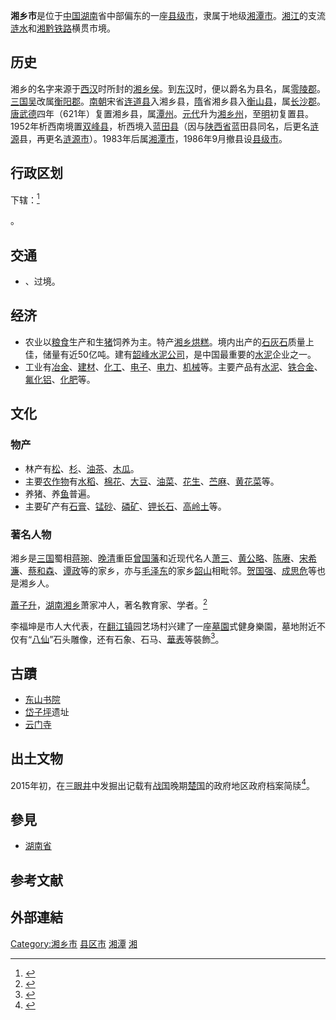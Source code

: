 {{Infobox xianjishi | 
|name              =湘乡市
|shortname         =
|nickname          =龙城
|usedname          =
|nameorigin        = 
|image_city        =
|image_caption     = 云门寺
|image_flag        = 
|image_seal        = 
|image_map         = 
|map_caption       = 
|class             = 县级市
|subdivision_type  = 国家 
|subdivision_name  = 中华人民共和国
|subdivision_type1 = 省
|subdivision_name1 = 湖南省
|subdivision_type2 = 地级市
|subdivision_name2 = 湘潭市
|leader_title      = 
|leader_name       = 
|leader_title1     = 
|leader_name1      = 
|established_title = 
|established_date  = 
|established_title1 = 
|established_date1 = 
|area_total        = 1967.7
|area_urban        =
|area_metro        =    
|area_metro_as_of  = 2012
|population_total  = 89.4831<ref>{{Cite web |url=http://hn.rednet.cn/c/2012/05/11/2610628.htm |title=韶山湘乡行政区划调整 |access-date=2012-06-09 |archive-url=https://web.archive.org/web/20130117174220/http://hn.rednet.cn/c/2012/05/11/2610628.htm |archive-date=2013-01-17 |dead-url=yes }}</ref>
|population_as_of  = 2012
|population_density= 
|population_urban  = 
|population_urban_as_of = 
|density_urban     = 
|population_metro  = 
|population_metro_as_of =
|latd              = 
|latm              = 
|lats              = 
|latNS             = 
|longd             = 
|longm             = 
|longs             = 
|longEW            = 
|elevation         = 
|GDP               = 77.8604亿
|GDP_as_of         = 2006
|GDPPC             = 
|Urban_GDP         =
|GDP_urban_as_of   = 
|Urban_GDPPC       =
|areacode          = 0731
|postcode          = 411400
|carlicense        = 湘C-7/8xxxx
|admini_division_code =430381
|tree              = 
|flower            = 
|website           = http://www.xiangxiang.gov.cn/
|footnotes         = 
}}
'''湘乡市'''是位于[[中国|中国]][[湖南|湖南]]省中部偏东的一座[[县级市|县级市]]，隶属于地级[[湘潭市|湘潭市]]。[[湘江|湘江]]的支流[[涟水_(湘江支流)|涟水]]和[[湘黔铁路|湘黔铁路]]横贯市境。
==历史==
{{主|湘乡市歷史}}

湘乡的名字来源于[[西汉|西汉]]时所封的[[湘乡侯|湘乡侯]]。到[[东汉|东汉]]时，便以爵名为县名，属[[零陵郡|零陵郡]]。[[三国|三国]][[吴|吴]]改属[[衡阳郡|衡阳郡]]。[[南朝|南朝]]宋省[[连道县|连道县]]入湘乡县，[[隋|隋]]省湘乡县入[[衡山县|衡山县]]，属[[长沙郡|长沙郡]]。[[唐|唐]][[武德|武德]]四年（621年）复置湘乡县，属[[潭州|潭州]]。[[元代|元代]]升为[[湘乡州|湘乡州]]，至[[明|明]]初复置县。1952年析西南境置[[双峰县|双峰县]]，析西境入[[蓝田县|蓝田县]]（因与[[陕西省|陕西省]]蓝田县同名，后更名[[涟源|涟源]]县，再更名[[涟源市|涟源市]]）。1983年后属[[湘潭市|湘潭市]]，1986年9月撤县设[[县级市|县级市]]。

==行政区划==
下辖：<ref>{{PRC admin/ref sgc|43/03/81/000/000}}</ref>

{{PRC admin/children|43/03/81/000/000}}。

== 交通 ==
* {{中国国道名|240}}、{{中国国道名|320}}过境。

==经济==
{{主|湘乡市經濟}}

*农业以[[粮食|粮食]]生产和生[[家猪|猪]]饲养为主。特产[[湘乡烘糕|湘乡烘糕]]。境内出产的[[石灰石|石灰石]]质量上佳，储量有近50亿吨。建有[[韶峰水泥公司|韶峰水泥公司]]，是中国最重要的[[水泥|水泥]]企业之一。
*工业有[[冶金|冶金]]、[[建材|建材]]、[[化工|化工]]、[[电子|电子]]、[[电力|电力]]、[[机械|机械]]等。主要产品有[[水泥|水泥]]、[[铁合金|铁合金]]、[[氟化铝|氟化铝]]、[[化肥|化肥]]等。

==文化==
{{主|湘乡市文化}}

===物产===
*林产有[[松|松]]、[[杉|杉]]、[[油茶|油茶]]、[[木瓜|木瓜]]。
*主要[[农作物|农作物]]有[[水稻|水稻]]、[[棉花|棉花]]、[[大豆|大豆]]、[[油菜|油菜]]、[[花生|花生]]、[[苎麻|苎麻]]、[[黄花菜|黄花菜]]等。
*养猪、养[[鱼|鱼]]普遍。
*主要矿产有[[石膏|石膏]]、[[锰砂|锰砂]]、[[磷矿|磷矿]]、[[钾长石|钾长石]]、[[高岭土|高岭土]]等。
===著名人物===
湘乡是[[三国|三国]]蜀相[[蒋琬|蒋琬]]、[[晚清|晚清]]重臣[[曾国藩|曾国藩]]和近现代名人[[萧三|萧三]]、[[黄公略|黄公略]]、[[陈赓|陈赓]]、[[宋希濂|宋希濂]]、[[蔡和森|蔡和森]]、[[谭政|谭政]]等的家乡，亦与[[毛泽东|毛泽东]]的家乡[[韶山|韶山]]相毗邻。[[贺国强|贺国强]]、[[成思危|成思危]]等也是湘乡人。

[[蕭子升|蕭子升]]，[[湖南省|湖南]][[湘乡市|湘乡]]萧家冲人，著名教育家、学者。<ref name="毛主席喊萧子升“萧菩萨”">{{cite web|url=http://www.xxcb.cn/show.asp?id=869611|title=《毛主席喊萧子升“萧菩萨”》|date=2007-07-22|work=潇湘晨报}}{{dead link|date=2018年1月 |bot=InternetArchiveBot |fix-attempted=yes }}</ref>

李福坤是市人大代表，在[[翻江镇|翻江镇]]园艺场村兴建了一座[[墓園|墓園]]式健身樂園，墓地附近不仅有“[[八仙|八仙]]”石头雕像，还有石象、石马、[[華表|華表]]等裝飾<ref name=chinanews>{{cite news |title=湖南湘潭一人大代表自建“活人墓” 当地称正整改 |publisher=中国新闻网 |url=http://www.chinanews.com/sh/2016/12-24/8103456.shtml |language=zh-hans |date=2016-12-24 |accessdate=2016-12-14 |archive-date=2016-12-24 |archive-url=https://web.archive.org/web/20161224062830/http://www.chinanews.com/sh/2016/12-24/8103456.shtml |dead-url=no }}</ref>。

==古蹟==
*[[东山书院|东山书院]]
*[[岱子坪|岱子坪]]遗址
*[[湘乡云门寺|云门寺]]

== 出土文物 ==
2015年初，在[[三眼井|三眼井]]中发掘出记载有[[战国时期|战国]]晚期[[楚国|楚国]]的政府地区政府档案简牍<ref>{{Cite web|title=湖南考古发掘700多枚简牍记录楚国衙署公文|url=http://news.ifeng.com/a/20150123/43004819_0.shtml|accessdate=2019-12-14|author=新华网|date=2015-01-23|format=|publisher=凤凰资讯|language=zh-cn|archive-date=2019-12-13|archive-url=https://web.archive.org/web/20191213183905/http://news.ifeng.com/a/20150123/43004819_0.shtml|dead-url=no}}</ref>。

==參見==
* [[湖南省|湖南省]]

== 参考文献 ==
{{Reflist}}

==外部連結==

{{湖南行政区划}}
{{湘乡市行政区划}}
[[Category:湘乡市|Category:湘乡市]]
[[Category:湘潭行政区划|县区市]]
[[Category:湖南县级市|湘潭]]
[[Category:中国小城市|湘]]